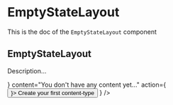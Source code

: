 <!--- EmptyStateLayout.stories.mdx --->


<Meta title="Design System/Layouts/EmptyStateLayout" component={EmptyStateLayout} />

# EmptyStateLayout

This is the doc of the `EmptyStateLayout` component

## EmptyStateLayout

Description...

<Canvas>
  <Story name="base">
    <EmptyStateLayout
      icon={<Illo />}
      content="You don't have any content yet..."
      action={
        <Button variant="secondary" startIcon={<AddIcon />}>
          Create your first content-type
        </Button>
      }
    />
  </Story>
</Canvas>
